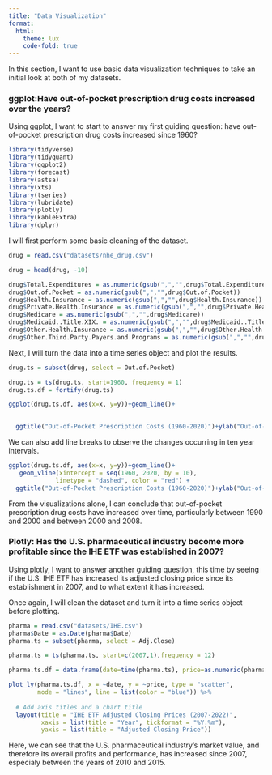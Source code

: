 ```yaml
---
title: "Data Visualization"
format: 
  html:
    theme: lux
    code-fold: true
---
```


In this section, I want to use basic data visualization techniques to take an initial look at both of my datasets.

### **ggplot:Have out-of-pocket prescription drug costs increased over the years?**

Using ggplot, I want to start to answer my first guiding question: have out-of-pocket prescription drug costs increased since 1960?

```r
library(tidyverse)
library(tidyquant)
library(ggplot2)
library(forecast)
library(astsa) 
library(xts)
library(tseries)
library(lubridate)
library(plotly)
library(kableExtra)
library(dplyr)
```

I will first perform some basic cleaning of the dataset.
```r
drug = read.csv("datasets/nhe_drug.csv")

drug = head(drug, -10)

drug$Total.Expenditures = as.numeric(gsub(",","",drug$Total.Expenditures))
drug$Out.of.Pocket = as.numeric(gsub(",","",drug$Out.of.Pocket))
drug$Health.Insurance = as.numeric(gsub(",","",drug$Health.Insurance))
drug$Private.Health.Insurance = as.numeric(gsub(",","",drug$Private.Health.Insurance))
drug$Medicare = as.numeric(gsub(",","",drug$Medicare))
drug$Medicaid..Title.XIX. = as.numeric(gsub(",","",drug$Medicaid..Title.XIX.))
drug$Other.Health.Insurance = as.numeric(gsub(",","",drug$Other.Health.Insurance))
drug$Other.Third.Party.Payers.and.Programs = as.numeric(gsub(",","",drug$Other.Third.Party.Payers.and.Programs))
```

Next, I will turn the data into a time series object and plot the results.

```r
drug.ts = subset(drug, select = Out.of.Pocket)

drug.ts = ts(drug.ts, start=1960, frequency = 1)
drug.ts.df = fortify(drug.ts)

ggplot(drug.ts.df, aes(x=x, y=y))+geom_line()+

  
  ggtitle("Out-of-Pocket Prescription Costs (1960-2020)")+ylab("Out-of-Pocket Cost (Millions of USD)")+xlab("Year")+theme_minimal()
```
We can also add line breaks to observe the changes occurring in ten year intervals.

```r
ggplot(drug.ts.df, aes(x=x, y=y))+geom_line()+
   geom_vline(xintercept = seq(1960, 2020, by = 10),
             linetype = "dashed", color = "red") +
  ggtitle("Out-of-Pocket Prescription Costs (1960-2020)")+ylab("Out-of-Pocket Cost (Millions of USD)")+xlab("Year")+theme_minimal()
```
From the visualizations alone, I can conclude that out-of-pocket prescription drug costs have increased over time, particularly between 1990 and 2000 and between 2000 and 2008.

 

### **Plotly: Has the U.S. pharmaceutical industry become more profitable since the IHE ETF was established in 2007?**

Using plotly, I want to answer another guiding question, this time by seeing if the U.S. IHE ETF has increased its adjusted closing price since its establishment in 2007, and to what extent it has increased.

Once again, I will clean the dataset and turn it into a time series object before plotting.

```r
pharma = read.csv("datasets/IHE.csv")
pharma$Date = as.Date(pharma$Date)
pharma.ts = subset(pharma, select = Adj.Close)

pharma.ts = ts(pharma.ts, start=c(2007,1),frequency = 12)

pharma.ts.df = data.frame(date=time(pharma.ts), price=as.numeric(pharma.ts))
```

```r
plot_ly(pharma.ts.df, x = ~date, y = ~price, type = "scatter",
        mode = "lines", line = list(color = "blue")) %>%
  
  # Add axis titles and a chart title
  layout(title = "IHE ETF Adjusted Closing Prices (2007-2022)",
         xaxis = list(title = "Year", tickformat = "%Y.%m"),
         yaxis = list(title = "Adjusted Closing Price"))
```

Here, we can see that the U.S. pharmaceutical industry's market value, and therefore its overall profits and performance, has increased since 2007, especialy between the years of 2010 and 2015.







